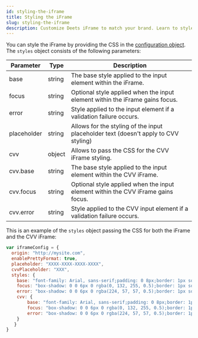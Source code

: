 ```yaml
---
id: styling-the-iframe
title: Styling the iFrame
slug: styling-the-iframe
description: Customize Deets iFrame to match your brand. Learn to style input elements, focus states, and error messages using the configuration object.
---
```


You can style the iFrame by providing the CSS in the [configuration object](/integration/iframe-configuration-object). The `styles` object consists of the following parameters:

| Parameter   | Type   | Description                                                                         |
| ----------- | ------ | ----------------------------------------------------------------------------------- |
| base        | string | The base style applied to the input element within the iFrame.                      |
| focus       | string | Optional style applied when the input element within the iFrame gains focus.        |
| error       | string | Style applied to the input element if a validation failure occurs.                  |
| placeholder | string | Allows for the styling of the input placeholder text (doesn't apply to CVV styling) |
| cvv         | object | Allows to pass the CSS for the CVV iFrame styling.                                  |
| cvv.base    | string | The base style applied to the input element within the CVV iFrame.                  |
| cvv.focus   | string | Optional style applied when the input element within the CVV iFrame gains focus.    |
| cvv.error   | string | Style applied to the CVV input element if a validation failure occurs.              |

This is an example of the `styles` object passing the CSS for both the iFrame and the CVV iFrame:

```javascript
var iframeConfig = {
  origin: "http://mysite.com",
  enablePrettyFormat: true,
  placeholder: "XXXX-XXXX-XXXX-XXXX",
  cvvPlaceholder: "XXX",
  styles: {
    base: "font-family: Arial, sans-serif;padding: 0 8px;border: 1px solid rgba(0, 0, 0, 0.2);margin: 0;width: 100%;font-size: 13px;line-height: 30px;height: 32px;box-sizing: border-box;-moz-box-sizing: border-box;",
    focus: "box-shadow: 0 0 6px 0 rgba(0, 132, 255, 0.5);border: 1px solid rgba(0, 132, 255, 0.5);outline: 0;",
    error: "box-shadow: 0 0 6px 0 rgba(224, 57, 57, 0.5);border: 1px solid rgba(224, 57, 57, 0.5);",
    cvv: {
        base: "font-family: Arial, sans-serif;padding: 0 8px;border: 1px solid rgba(0, 0, 0, 0.2);margin: 0;width: 100%;font-size: 13px;line-height: 30px;height: 32px;box-sizing: border-box;-moz-box-sizing: border-box;",
        focus: "box-shadow: 0 0 6px 0 rgba(0, 132, 255, 0.5);border: 1px solid rgba(0, 132, 255, 0.5);outline: 0;",
        error: "box-shadow: 0 0 6px 0 rgba(224, 57, 57, 0.5);border: 1px solid rgba(224, 57, 57, 0.5);"
    }
   }
}
```